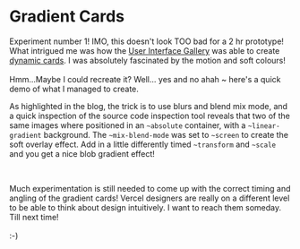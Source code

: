 
# Gradient Cards

Experiment number 1! IMO, this doesn't look TOO bad for a 2 hr prototype! What intrigued me was how the [User Interface Gallery](https://ui.gallery/) was able to create [dynamic cards](https://ui.gallery/#dynamic-cards). I was absolutely fascinated by the motion and soft colours!\
\
Hmm...Maybe I could recreate it? Well... yes and no ahah ~ here's a quick demo of what I managed to create.

<ArcGradientCard />

As highlighted in the blog, the trick is to use blurs and blend mix mode, and a quick inspection of the source code inspection tool reveals that two of the same images where positioned in an `~absolute` container, with a `~linear-gradient` background. The `~mix-blend-mode` was set to `~screen` to create the soft overlay effect. Add in a little differently timed `~transform` and `~scale` and you get a nice blob gradient effect!

<br/>

Much experimentation is still needed to come up with the correct timing and angling of the gradient cards! Vercel designers are really on a different level to be able to think about design intuitively. I want to reach them someday. Till next time!\
\
:-)
